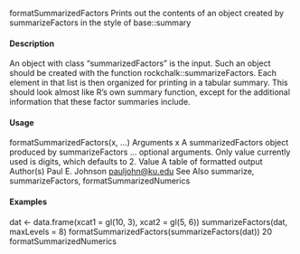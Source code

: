 formatSummarizedFactors
Prints out the contents of an object created by summarizeFactors in
the style of base::summary

#### Description

An object with class "summarizedFactors" is the input. Such an object should be created with the
function rockchalk::summarizeFactors. Each element in that list is then organized for printing in a
tabular summary. This should look almost like R’s own summary function, except for the additional
information that these factor summaries include.

#### Usage

formatSummarizedFactors(x, ...)
Arguments
x A summarizedFactors object produced by summarizeFactors
... optional arguments. Only value currently used is digits, which defaults to 2.
Value
A table of formatted output
Author(s)
Paul E. Johnson <pauljohn@ku.edu>
See Also
summarize, summarizeFactors, formatSummarizedNumerics

#### Examples

dat <- data.frame(xcat1 = gl(10, 3), xcat2 = gl(5, 6))
summarizeFactors(dat, maxLevels = 8)
formatSummarizedFactors(summarizeFactors(dat))
20 formatSummarizedNumerics


